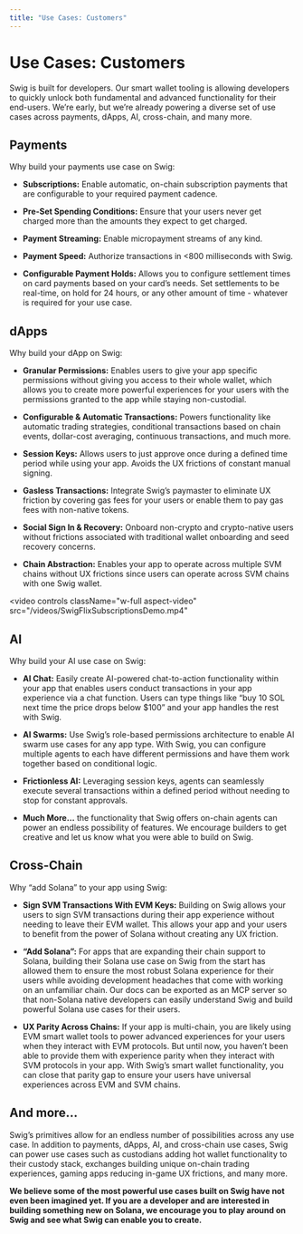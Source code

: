 ```yaml
---
title: "Use Cases: Customers"
---
```


# **Use Cases: Customers**

Swig is built for developers. Our smart wallet tooling is allowing developers to quickly unlock both fundamental and advanced functionality for their end-users. We’re early, but we’re already powering a diverse set of use cases across payments, dApps, AI, cross-chain, and many more.

## **Payments**

Why build your payments use case on Swig:

* **Subscriptions:** Enable automatic, on-chain subscription payments that are configurable to your required payment cadence.

* **Pre-Set Spending Conditions:** Ensure that your users never get charged more than the amounts they expect to get charged.

* **Payment Streaming:** Enable micropayment streams of any kind.

* **Payment Speed:** Authorize transactions in \<800 milliseconds with Swig.

* **Configurable Payment Holds:** Allows you to configure settlement times on card payments based on your card’s needs. Set settlements to be real-time, on hold for 24 hours, or any other amount of time \- whatever is required for your use case.


## **dApps**

Why build your dApp on Swig:

* **Granular Permissions:** Enables users to give your app specific permissions without giving you access to their whole wallet, which allows you to create more powerful experiences for your users with the permissions granted to the app while staying non-custodial.

* **Configurable & Automatic Transactions:** Powers functionality like automatic trading strategies, conditional transactions based on chain events, dollar-cost averaging, continuous transactions, and much more.

* **Session Keys:** Allows users to just approve once during a defined time period while using your app. Avoids the UX frictions of constant manual signing.

* **Gasless Transactions:** Integrate Swig’s paymaster to eliminate UX friction by covering gas fees for your users or enable them to pay gas fees with non-native tokens.

* **Social Sign In & Recovery:** Onboard non-crypto and crypto-native users without frictions associated with traditional wallet onboarding and seed recovery concerns.

* **Chain Abstraction:** Enables your app to operate across multiple SVM chains without UX frictions since users can operate across SVM chains with one Swig wallet.

<video
  controls
  className="w-full aspect-video"
  src="/videos/SwigFlixSubscriptionsDemo.mp4"
></video>

## **AI**

Why build your AI use case on Swig:

* **AI Chat:** Easily create AI-powered chat-to-action functionality within your app that enables users conduct transactions in your app experience via a chat function. Users can type things like “buy 10 SOL next time the price drops below $100” and your app handles the rest with Swig.

* **AI Swarms:** Use Swig’s role-based permissions architecture to enable AI swarm use cases for any app type. With Swig, you can configure multiple agents to each have different permissions and have them work together based on conditional logic.

* **Frictionless AI:** Leveraging session keys, agents can seamlessly execute several transactions within a defined period without needing to stop for constant approvals.

* **Much More…** the functionality that Swig offers on-chain agents can power an endless possibility of features. We encourage builders to get creative and let us know what you were able to build on Swig.


## **Cross-Chain**

Why “add Solana” to your app using Swig:

* **Sign SVM Transactions With EVM Keys:** Building on Swig allows your users to sign SVM transactions during their app experience without needing to leave their EVM wallet. This allows your app and your users to benefit from the power of Solana without creating any UX friction.

* **“Add Solana”:** For apps that are expanding their chain support to Solana, building their Solana use case on Swig from the start has allowed them to ensure the most robust Solana experience for their users while avoiding development headaches that come with working on an unfamiliar chain. Our docs can be exported as an MCP server so that non-Solana native developers can easily understand Swig and build powerful Solana use cases for their users.

* **UX Parity Across Chains:** If your app is multi-chain, you are likely using EVM smart wallet tools to power advanced experiences for your users when they interact with EVM protocols. But until now, you haven’t been able to provide them with experience parity when they interact with SVM protocols in your app. With Swig’s smart wallet functionality, you can close that parity gap to ensure your users have universal experiences across EVM and SVM chains.


## **And more…**

Swig’s primitives allow for an endless number of possibilities across any use case. In addition to payments, dApps, AI, and cross-chain use cases, Swig can power use cases such as custodians adding hot wallet functionality to their custody stack, exchanges building unique on-chain trading experiences, gaming apps reducing in-game UX frictions, and many more.

**We believe some of the most powerful use cases built on Swig have not even been imagined yet. If you are a developer and are interested in building something new on Solana, we encourage you to play around on Swig and see what Swig can enable you to create.**